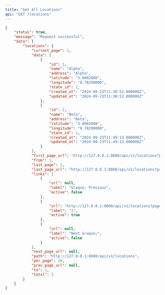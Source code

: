 ```yaml
---
title: "Get All Locations"
api: "GET /locations"
---
```


<ResponseExample>

```json
{
	"status": true,
	"message": "Request successful",
	"data": {
		"locations": {
			"current_page": 1,
			"data": [
				{
					"id": 1,
					"name": "Alpha",
					"address": "Alpha",
					"latitude": "3.0002000",
					"longitude": "0.78290000",
					"state_id": 1,
					"created_at": "2024-09-23T11:30:52.000000Z",
					"updated_at": "2024-09-23T11:30:52.000000Z"
				},
				{
					"id": 2,
					"name": "Beta",
					"address": "Beta",
					"latitude": "3.0002000",
					"longitude": "0.78290000",
					"state_id": 1,
					"created_at": "2024-09-23T11:49:13.000000Z",
					"updated_at": "2024-09-23T11:49:13.000000Z"
				}
			],
			"first_page_url": "http://127.0.0.1:8000/api/v1/locations?page=1",
			"from": 1,
			"last_page": 1,
			"last_page_url": "http://127.0.0.1:8000/api/v1/locations?page=1",
			"links": [
				{
					"url": null,
					"label": "&laquo; Previous",
					"active": false
				},
				{
					"url": "http://127.0.0.1:8000/api/v1/locations?page=1",
					"label": "1",
					"active": true
				},
				{
					"url": null,
					"label": "Next &raquo;",
					"active": false
				}
			],
			"next_page_url": null,
			"path": "http://127.0.0.1:8000/api/v1/locations",
			"per_page": 20,
			"prev_page_url": null,
			"to": 2,
			"total": 2
		}
	}
}
```

</ResponseExample>
